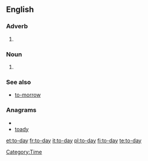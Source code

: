 ==English==

===Adverb===
{{en-adv|-}}

# {{obsolete spelling of|today}}

===Noun===
{{en-noun}}

# {{obsolete spelling of|today}}

===See also===
* [[to-morrow]]

===Anagrams===
* {{alphagram|adoty}}
* [[toady#English|toady]]

[[Category:Time]]

[[et:to-day]]
[[fr:to-day]]
[[it:to-day]]
[[pl:to-day]]
[[fi:to-day]]
[[te:to-day]]